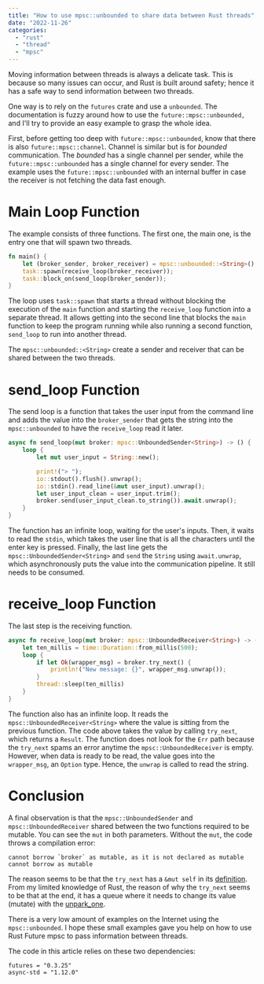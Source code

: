 ---
title: "How to use mpsc::unbounded to share data between Rust threads"
date: "2022-11-26"
categories:
  - "rust"
  - "thread"
  - "mpsc"
---

Moving information between threads is always a delicate task. This is because so many issues can occur, and Rust is built around safety; hence it has a safe way to send information between two threads.

One way is to rely on the `futures` crate and use a `unbounded`. The documentation is fuzzy around how to use the `future::mpsc::unbounded,` and I'll try to provide an easy example to grasp the whole idea.

First, before getting too deep with `future::mpsc::unbounded`, know that there is also `future::mpsc::channel`. Channel is similar but is for _bounded_ communication. The _bounded_ has a single channel per sender, while the `future::mpsc::unbounded` has a single channel for every sender. The example uses the `future::mpsc::unbounded` with an internal buffer in case the receiver is not fetching the data fast enough.

# Main Loop Function
The example consists of three functions. The first one, the main one, is the entry one that will spawn two threads.

```rust
fn main() {
    let (broker_sender, broker_receiver) = mpsc::unbounded::<String>();
    task::spawn(receive_loop(broker_receiver));
    task::block_on(send_loop(broker_sender));
}
```

The loop uses `task::spawn` that starts a thread without blocking the execution of the `main` function and starting the `receive_loop` function into a separate thread. It allows getting into the second line that blocks the `main` function to keep the program running while also running a second function, `send_loop` to run into another thread. 

The `mpsc::unbounded::<String>` create a sender and receiver that can be shared between the two threads.

# send_loop Function

The send loop is a function that takes the user input from the command line and adds the value into the `broker_sender` that gets the string into the `mpsc::unbounded` to have the `receive_loop` read it later. 

```rust
async fn send_loop(mut broker: mpsc::UnboundedSender<String>) -> () {
    loop {
        let mut user_input = String::new();

        print!("> ");
        io::stdout().flush().unwrap();
        io::stdin().read_line(&mut user_input).unwrap();
        let user_input_clean = user_input.trim();
        broker.send(user_input_clean.to_string()).await.unwrap();
    }
}
```

The function has an infinite loop, waiting for the user's inputs. Then, it waits to read the `stdin`, which takes the user line that is all the characters until the enter key is pressed. Finally, the last line gets the `mpsc::UnboundedSender<String>` and `send` the `String` using `await.unwrap`, which asynchronously puts the value into the communication pipeline. It still needs to be consumed.

# receive_loop Function
The last step is the receiving function.

```rust
async fn receive_loop(mut broker: mpsc::UnboundedReceiver<String>) -> () {
    let ten_millis = time::Duration::from_millis(500);
    loop {
        if let Ok(wrapper_msg) = broker.try_next() {
            println!("New message: {}", wrapper_msg.unwrap());
        }
        thread::sleep(ten_millis)
    }
}
```

The function also has an infinite loop. It reads the `mpsc::UnboundedReceiver<String>` where the value is sitting from the previous function. The code above takes the value by calling `try_next`, which returns a `Result`. The function does not look for the `Err` path because the `try_next` spams an error anytime the `mpsc::UnboundedReceiver` is empty. However, when data is ready to be read, the value goes into the `wrapper_msg`, an `Option` type. Hence, the `unwrap` is called to read the string.

# Conclusion

A final observation is that the `mpsc::UnboundedSender` and `mpsc::UnboundedReceiver` shared between the two functions required to be mutable. You can see the `mut` in both parameters. Without the `mut`, the code throws a compilation error:

```
cannot borrow `broker` as mutable, as it is not declared as mutable
cannot borrow as mutable
```

The reason seems to be that the `try_next` has a `&mut self`  in its [definition](https://docs.rs/futures-channel/0.3.25/src/futures_channel/mpsc/mod.rs.html#1131). From my limited knowledge of Rust, the reason of why the `try_next` seems to be that at the end, it has a queue where it needs to change its value (mutate) with the [unpark_one](https://docs.rs/futures-channel/0.3.25/src/futures_channel/mpsc/mod.rs.html#1031). 


There is a very low amount of examples on the Internet using the `mpsc::unbounded`. I hope these small examples gave you help on how to use Rust Future mpsc to pass information between threads.

The code in this article relies on these two dependencies:

```
futures = "0.3.25"
async-std = "1.12.0"
```